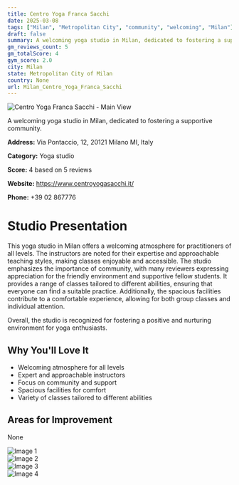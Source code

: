 ```yaml
---
title: Centro Yoga Franca Sacchi
date: 2025-03-08
tags: ["Milan", "Metropolitan City", "community", "welcoming", "Milan"]  
draft: false
summary: A welcoming yoga studio in Milan, dedicated to fostering a supportive community.
gm_reviews_count: 5
gm_totalScore: 4
gym_score: 2.0
city: Milan
state: Metropolitan City of Milan
country: None
url: Milan_Centro_Yoga_Franca_Sacchi
---
```


<div className="aspect-[16/9] relative my-8">
  <img 
    src="https://lh5.googleusercontent.com/p/AF1QipPjNl2D3_xAFjtMFXbCCu3quEiuI7dbhSlaZ221=w1920-h1080-k-no"
    alt="Centro Yoga Franca Sacchi - Main View"
    className="object-cover absolute inset-0 w-full h-full rounded-lg"
  />
</div>

A welcoming yoga studio in Milan, dedicated to fostering a supportive community.

**Address:** Via Pontaccio, 12, 20121 Milano MI, Italy

**Category:** Yoga studio

**Score:** 4 based on 5 reviews

**Website:** https://www.centroyogasacchi.it/

**Phone:** +39 02 867776

# Studio Presentation

This yoga studio in Milan offers a welcoming atmosphere for practitioners of all levels. The instructors are noted for their expertise and approachable teaching styles, making classes enjoyable and accessible. The studio emphasizes the importance of community, with many reviewers expressing appreciation for the friendly environment and supportive fellow students. It provides a range of classes tailored to different abilities, ensuring that everyone can find a suitable practice. Additionally, the spacious facilities contribute to a comfortable experience, allowing for both group classes and individual attention.

Overall, the studio is recognized for fostering a positive and nurturing environment for yoga enthusiasts.

## Why You'll Love It

- Welcoming atmosphere for all levels
- Expert and approachable instructors
- Focus on community and support
- Spacious facilities for comfort
- Variety of classes tailored to different abilities

## Areas for Improvement

None

<div className="grid grid-cols-1 xl:grid-cols-2 gap-4 my-8">
<div className="aspect-[4/3] relative"><img src="https://lh3.googleusercontent.com/p/AF1QipNaNtADSRHzTHfUi-EFd8ysv71HuDvWqajy3_09=w1920-h1080-k-no" alt="Image 1" className="object-cover absolute inset-0 w-full h-full rounded-lg" /></div>
<div className="aspect-[4/3] relative"><img src="https://lh5.googleusercontent.com/p/AF1QipPPhhyCCRCjCldJKFuy6LG0rGRudTDp4PmtIKFV=w1920-h1080-k-no" alt="Image 2" className="object-cover absolute inset-0 w-full h-full rounded-lg" /></div>
<div className="aspect-[4/3] relative"><img src="https://lh5.googleusercontent.com/p/AF1QipNOEXtQ4E5zIQHCL34C5h3mE66Gv06Fs05erokJ=w1920-h1080-k-no" alt="Image 3" className="object-cover absolute inset-0 w-full h-full rounded-lg" /></div>
<div className="aspect-[4/3] relative"><img src="https://lh5.googleusercontent.com/p/AF1QipMxWqWamEUJOK15JyW0B6MyDQoHruLJ6AsCQiTp=w1920-h1080-k-no" alt="Image 4" className="object-cover absolute inset-0 w-full h-full rounded-lg" /></div>
</div>